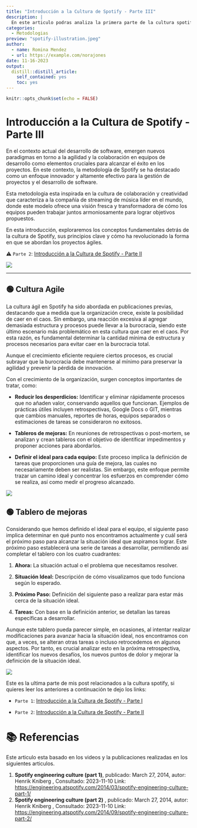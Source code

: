 ```yaml
---
title: "Introducción a la Cultura de Spotify - Parte III"
description: |
  En este articulo podras analiza la primera parte de la cultura spotify y cuales son las mejores practicas y metodologías.
categories:
  - Metodologias
preview: "spotify-illustration.jpeg"
author:
  - name: Romina Mendez
  - url: https://example.com/norajones
date: 11-16-2023
output:
  distill::distill_article:
    self_contained: yes
    toc: yes
---
```


```r
knitr::opts_chunk$set(echo = FALSE)
```

# Introducción a la Cultura de Spotify - Parte III

En el contexto actual del desarrollo de software, emergen nuevos paradigmas en torno a la agilidad y la colaboración en equipos de desarrollo como elementos cruciales para alcanzar el éxito en los proyectos. En este contexto, la metodología de Spotify se ha destacado como un enfoque innovador y altamente efectivo para la gestión de proyectos y el desarrollo de software.

Esta metodologia esta inspirada en la cultura de colaboración y creatividad que caracteriza a la compañía de streaming de música líder en el mundo, donde este modelo ofrece una visión fresca y transformadora de cómo los equipos pueden trabajar juntos armoniosamente para lograr objetivos propuestos.

En esta introducción, exploraremos los conceptos fundamentales detrás de la cultura de Spotify, sus principios clave y cómo ha revolucionado la forma en que se abordan los proyectos ágiles.

⚠️ `Parte 2`: [Introducción a la Cultura de Spotify - Parte II](https://r0mymendez.github.io/romymendezblog/posts/2023-11-14-spotify-methodology-2/)

![](Spotify-3.png)

------------------------------------------------------------------------

## 🟢 Cultura Agile

La cultura ágil en Spotify ha sido abordada en publicaciones previas, destacando que a medida que la organización crece, existe la posibilidad de caer en el caos. Sin embargo, una reacción excesiva al agregar demasiada estructura y procesos puede llevar a la burocracia, siendo este último escenario más problemático en esta cultura que caer en el caos. Por esta razón, es fundamental determinar la cantidad mínima de estructura y procesos necesarios para evitar caer en la burocracia total.

Aunque el crecimiento eficiente requiere ciertos procesos, es crucial subrayar que la burocracia debe mantenerse al mínimo para preservar la agilidad y prevenir la pérdida de innovación.

Con el crecimiento de la organización, surgen conceptos importantes de tratar, como:

-   **Reducir los desperdicios:** Identificar y eliminar rápidamente procesos que no añaden valor, conservando aquellos que funcionan. Ejemplos de prácticas útiles incluyen retrospectivas, Google Docs o GIT, mientras que cambios manuales, reportes de horas, equipos separados o estimaciones de tareas se consideraron no exitosos.

-   **Tableros de mejoras:** En reuniones de retrospectivas o post-mortem, se analizan y crean tableros con el objetivo de identificar impedimentos y proponer acciones para abordarlos.

-   **Definir el ideal para cada equipo:** Este proceso implica la definición de tareas que proporcionen una guía de mejora, las cuales no necesariamente deben ser realistas. Sin embargo, este enfoque permite trazar un camino ideal y concentrar los esfuerzos en comprender cómo se realiza, así como medir el progreso alcanzado.

![](Spotify-3-1.png)

## 🟢 Tablero de mejoras

Considerando que hemos definido el ideal para el equipo, el siguiente paso implica determinar en qué punto nos encontramos actualmente y cuál será el próximo paso para alcanzar la situación ideal que aspiramos lograr. Este próximo paso establecerá una serie de tareas a desarrollar, permitiendo así completar el tablero con los cuatro cuadrantes:

1.  **Ahora:** La situación actual o el problema que necesitamos resolver.

2.  **Situación Ideal:** Descripción de cómo visualizamos que todo funciona según lo esperado.

3.  **Próximo Paso:** Definición del siguiente paso a realizar para estar más cerca de la situación ideal.

4.  **Tareas:** Con base en la definición anterior, se detallan las tareas específicas a desarrollar.

Aunque este tablero pueda parecer simple, en ocasiones, al intentar realizar modificaciones para avanzar hacia la situación ideal, nos encontramos con que, a veces, se alteran otras tareas o incluso retrocedemos en algunos aspectos. Por tanto, es crucial analizar esto en la próxima retrospectiva, identificar los nuevos desafíos, los nuevos puntos de dolor y mejorar la definición de la situación ideal.

![](Spotify-3-2.png)

Este es la ultima parte de mis post relacionados a la cultura spotify, si quieres leer los anteriores a continuación te dejo los links:

-   `Parte 1`: [Introducción a la Cultura de Spotify - Parte I](https://r0mymendez.github.io/romymendezblog/posts/2023-11-13-spotify-methodology/)

-   `Parte 2`: [Introducción a la Cultura de Spotify - Parte II](https://r0mymendez.github.io/romymendezblog/posts/2023-11-14-spotify-methodology-2/)

# 📚 Referencias

Este articulo esta basado en los videos y la publicaciones realizadas en los siguientes articulos.

1.  **Spotify engineering culture (part 1)**, publicado: March 27, 2014, autor: Henrik Kniberg , Consultado: 2023-11-10 Link: <https://engineering.atspotify.com/2014/03/spotify-engineering-culture-part-1/>
2.  **Spotify engineering culture (part 2)** , publicado: March 27, 2014, autor: Henrik Kniberg , Consultado: 2023-11-10 Link: <https://engineering.atspotify.com/2014/09/spotify-engineering-culture-part-2/>
